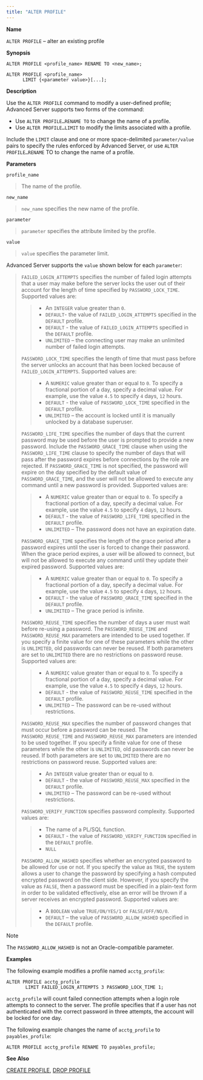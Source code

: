 ```yaml
---
title: "ALTER PROFILE"
---
```


<div id="alter_profile" class="registered_link"></div>

**Name**

`ALTER PROFILE` – alter an existing profile

**Synopsis**

```text
ALTER PROFILE <profile_name> RENAME TO <new_name>;

ALTER PROFILE <profile_name>
      LIMIT {<parameter value>}[...];
```

**Description**

Use the `ALTER PROFILE` command to modify a user-defined profile; Advanced Server supports two forms of the command:

-   Use `ALTER PROFILE…RENAME TO` to change the name of a profile.
-   Use `ALTER PROFILE…LIMIT` to modify the limits associated with a profile.

Include the `LIMIT` clause and one or more space-delimited `parameter/value` pairs to specify the rules enforced by Advanced Server, or use `ALTER PROFILE…RENAME` TO to change the name of a profile.

**Parameters**

`profile_name`

> The name of the profile.

`new_name`

> `new_name` specifies the new name of the profile.

`parameter`

> `parameter` specifies the attribute limited by the profile.

`value`

> `value` specifies the parameter limit.

Advanced Server supports the `value` shown below for each `parameter`:

> `FAILED_LOGIN_ATTEMPTS` specifies the number of failed login attempts that a user may make before the server locks the user out of their account for the length of time specified by `PASSWORD_LOCK_TIME`. Supported values are:
>
> > -   An `INTEGER` value greater than `0`.
> > -   `DEFAULT`- the value of `FAILED_LOGIN_ATTEMPTS` specified in the `DEFAULT` profile.
> > -   `DEFAULT` - the value of `FAILED_LOGIN_ATTEMPTS` specified in the `DEFAULT` profile.
> > -   `UNLIMITED` – the connecting user may make an unlimited number of failed login attempts.
>
> `PASSWORD_LOCK_TIME` specifies the length of time that must pass before the server unlocks an account that has been locked because of `FAILED_LOGIN_ATTEMPTS`. Supported values are:
>
> > -   A `NUMERIC` value greater than or equal to `0`. To specify a fractional portion of a day, specify a decimal value. For example, use the value `4.5` to specify `4` days, `12` hours.
> > -   `DEFAULT` - the value of `PASSWORD_LOCK_TIME` specified in the `DEFAULT` profile.
> > -   `UNLIMITED` – the account is locked until it is manually unlocked by a database superuser.
>
> `PASSWORD_LIFE_TIME` specifies the number of days that the current password may be used before the user is prompted to provide a new password. Include the `PASSWORD_GRACE_TIME` clause when using the `PASSWORD_LIFE_TIME` clause to specify the number of days that will pass after the password expires before connections by the role are rejected. If `PASSWORD_GRACE_TIME` is not specified, the password will expire on the day specified by the default value of `PASSWORD_GRACE_TIME`, and the user will not be allowed to execute any command until a new password is provided. Supported values are:
>
> > -   A `NUMERIC` value greater than or equal to `0`. To specify a fractional portion of a day, specify a decimal value. For example, use the value `4.5` to specify `4` days, `12` hours.
> > -   `DEFAULT` - the value of `PASSWORD_LIFE_TIME` specified in the `DEFAULT` profile.
> > -   `UNLIMITED` – The password does not have an expiration date.
>
> `PASSWORD_GRACE_TIME` specifies the length of the grace period after a password expires until the user is forced to change their password. When the grace period expires, a user will be allowed to connect, but will not be allowed to execute any command until they update their expired password. Supported values are:
>
> > -   A `NUMERIC` value greater than or equal to `0`. To specify a fractional portion of a day, specify a decimal value. For example, use the value `4.5` to specify `4` days, `12` hours.
> > -   `DEFAULT` - the value of `PASSWORD_GRACE_TIME` specified in the `DEFAULT` profile.
> > -   `UNLIMITED` – The grace period is infinite.
>
> `PASSWORD_REUSE_TIME` specifies the number of days a user must wait before re-using a password. The `PASSWORD_REUSE_TIME` and `PASSWORD_REUSE_MAX` parameters are intended to be used together. If you specify a finite value for one of these parameters while the other is `UNLIMITED`, old passwords can never be reused. If both parameters are set to `UNLIMITED` there are no restrictions on password reuse. Supported values are:
>
> > -   A `NUMERIC` value greater than or equal to `0`. To specify a fractional portion of a day, specify a decimal value. For example, use the value `4.5` to specify `4` days, `12` hours.
> > -   `DEFAULT` - the value of `PASSWORD_REUSE_TIME` specified in the `DEFAULT` profile.
> > -   `UNLIMITED` – The password can be re-used without restrictions.
>
> `PASSWORD_REUSE_MAX` specifies the number of password changes that must occur before a password can be reused. The `PASSWORD_REUSE_TIME` and `PASSWORD_REUSE_MAX` parameters are intended to be used together. If you specify a finite value for one of these parameters while the other is `UNLIMITED`, old passwords can never be reused. If both parameters are set to `UNLIMITED` there are no restrictions on password reuse. Supported values are:
>
> > -   An `INTEGER` value greater than or equal to `0`.
> > -   `DEFAULT` - the value of `PASSWORD_REUSE_MAX` specified in the `DEFAULT` profile.
> > -   `UNLIMITED` – The password can be re-used without restrictions.
>
> `PASSWORD_VERIFY_FUNCTION` specifies password complexity. Supported values are:
>
> > -   The name of a PL/SQL function.
> > -   `DEFAULT` - the value of `PASSWORD_VERIFY_FUNCTION` specified in the `DEFAULT` profile.
> > -   `NULL`
>
> `PASSWORD_ALLOW_HASHED` specifies whether an encrypted password to be allowed for use or not. If you specify the value as `TRUE`, the system allows a user to change the password by specifying a hash computed encrypted password on the client side. However, if you specify the value as `FALSE`, then a password must be specified in a plain-text form in order to be validated effectively, else an error will be thrown if a server receives an encrypted password. Supported values are:
>
> > -   A `BOOLEAN` value `TRUE/ON/YES/1` or `FALSE/OFF/NO/0`.
> > -   `DEFAULT` – the value of `PASSWORD_ALLOW_HASHED` specified in the `DEFAULT` profile.

<div class="note">

<div class="title">

Note

</div>

The `PASSWORD_ALLOW_HASHED` is not an Oracle-compatible parameter.

</div>

**Examples**

The following example modifies a profile named `acctg_profile`:

```text
ALTER PROFILE acctg_profile
       LIMIT FAILED_LOGIN_ATTEMPTS 3 PASSWORD_LOCK_TIME 1;
```

`acctg_profile` will count failed connection attempts when a login role attempts to connect to the server. The profile specifies that if a user has not authenticated with the correct password in three attempts, the account will be locked for one day.

The following example changes the name of `acctg_profile` to `payables_profile`:

```text
ALTER PROFILE acctg_profile RENAME TO payables_profile;
```

**See Also**

[CREATE PROFILE](#create_profile), [DROP PROFILE](#drop_profile)
